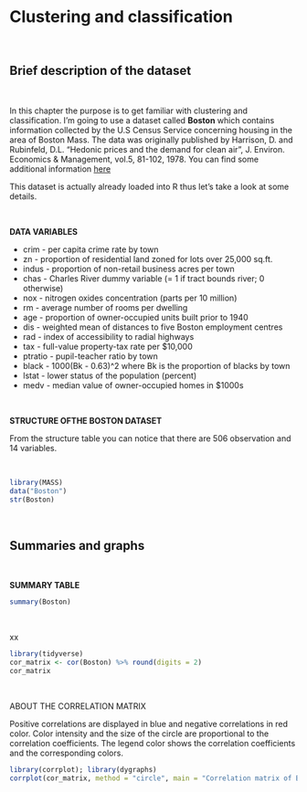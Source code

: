 # Clustering and classification

&nbsp;

## Brief description of the dataset

&nbsp;

In this chapter the purpose is to get familiar with clustering and classification. I'm going to use a dataset called **Boston** which contains information collected by the U.S Census Service concerning housing in the area of Boston Mass. The data was originally published by Harrison, D. and Rubinfeld, D.L. "Hedonic prices and the demand for clean air", J. Environ. Economics & Management, vol.5, 81-102, 1978. You can find some additional information [here](http://www.clemson.edu/economics/faculty/wilson/R-tutorial/analyzing_data.html)

This dataset is actually already loaded into R thus let's take a look at some details.

&nbsp;

<p class="text-danger">**DATA VARIABLES**</p>

* crim - per capita crime rate by town
* zn - proportion of residential land zoned for lots over 25,000 sq.ft.
* indus - proportion of non-retail business acres per town
* chas - Charles River dummy variable (= 1 if tract bounds river; 0 otherwise) 
* nox - nitrogen oxides concentration (parts per 10 million)
* rm - average number of rooms per dwelling
* age - proportion of owner-occupied units built prior to 1940
* dis - weighted mean of distances to five Boston employment centres
* rad - index of accessibility to radial highways
* tax - full-value property-tax rate per \$10,000
* ptratio - pupil-teacher ratio by town
* black - 1000(Bk - 0.63)^2 where Bk is the proportion of blacks by town
* lstat - lower status of the population (percent)
* medv - median value of owner-occupied homes in \$1000s


&nbsp;

<p class="text-danger">**STRUCTURE OFTHE BOSTON DATASET**</p>

From the structure table you can notice that there are 506 observation and 14 variables.

&nbsp;

```r
library(MASS)
data("Boston")
str(Boston)
```

&nbsp;

## Summaries and graphs

&nbsp;

<p class="text-success">**SUMMARY TABLE**</p>



```r
summary(Boston)
```

&nbsp;

xx





```r
library(tidyverse)
cor_matrix <- cor(Boston) %>% round(digits = 2)
cor_matrix
```

&nbsp;


ABOUT THE CORRELATION MATRIX

Positive correlations are displayed in blue and negative correlations in red color. Color intensity and the size of the circle are proportional to the correlation coefficients. The legend color shows the correlation coefficients and the corresponding colors.


```r
library(corrplot); library(dygraphs)
corrplot(cor_matrix, method = "circle", main = "Correlation matrix of Boston variables", tl.cex = 1, addCoef.col = "black")

```


&nbsp;




&nbsp;
